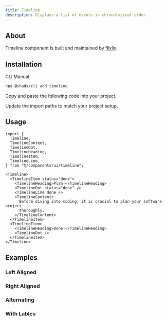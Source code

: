 ```yaml
---
title: Timeline
description: Displays a list of events in chronological order.
---
```


<ComponentPreview name="timeline-demo" />

## About

Timeline component is built and maintained by [flixlix](https://luca-felix.com).

## Installation

<Tabs defaultValue="cli">

<TabsList>
  <TabsTrigger value="cli">CLI</TabsTrigger>
  <TabsTrigger value="manual">Manual</TabsTrigger>
</TabsList>
<TabsContent value="cli">

```bash
npx @shadx/cli add timeline
```

</TabsContent>

<TabsContent value="manual">

<Steps>

<Step>Copy and paste the following code into your project.</Step>

<ComponentSource name="timeline" />

<Step>Update the import paths to match your project setup.</Step>

</Steps>

</TabsContent>

</Tabs>

## Usage

```tsx
import {
  Timeline,
  TimelineContent,
  TimelineDot,
  TimelineHeading,
  TimelineItem,
  TimelineLine,
} from "@/components/ui/timeline";
```

```tsx
<Timeline>
  <TimelineItem status="done">
    <TimelineHeading>Plan!</TimelineHeading>
    <TimelineDot status="done" />
    <TimelineLine done />
    <TimelineContent>
      Before diving into coding, it is crucial to plan your software project
      thoroughly.
    </TimelineContent>
  </TimelineItem>
  <TimelineItem>
    <TimelineHeading>Done!</TimelineHeading>
    <TimelineDot />
  </TimelineItem>
</Timeline>
```

## Examples

### Left Aligned

<ComponentPreview name="timeline-demo" />

### Right Aligned

<ComponentPreview name="timeline-right" />

### Alternating

<ComponentPreview name="timeline-alternate" />

### With Lables

<ComponentPreview name="timeline-labels" />
